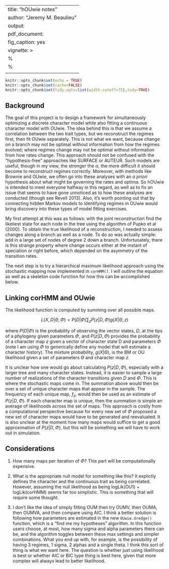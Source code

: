 
---
title: "hOUwie notes"
author: "Jeremy M. Beaulieu"
output:
  pdf_document: 
    fig_caption: yes
vignette: >
   %\VignetteEngine{knitr::rmarkdown}
   %\VignetteIndexEntry{Sketching out corHMM + OUwie model}
   \usepackage[utf8]{inputenc}
---

```r
knitr::opts_chunk$set(echo = TRUE)
knitr::opts_chunk$set(cache=FALSE)
knitr::opts_chunk$set(tidy.opts=list(width.cutoff=75),tidy=TRUE)
```

## Background

The goal of this project is to design a framework for simultaneously optimizing a discrete character model while also fitting a continuous character model with OUwie. The idea behind this is that we assume a correlation between the two trait types, but we reconstruct the regimes first, then fit OUwie separately. This is not what we want, because change on a branch may not be optimal without information from how the regimes evolved; where regimes change may not be optimal without information from how rates change. This approach should not be confused with the "hypothesis-free" approaches like SURFACE or AUTEUR. Such models are useful, though in my view, the stronger the $\alpha$, the more difficult it should become to reconstruct regimes correctly. Moreover, with methods like Brownie and OUwie, we often go into these analyses with an *a priori* hypothesis about what might be governing the rates and optima. So hOUwie is intended to meet everyone halfway in this regard, as well as to fix an issue that seems to have gone unnoticed as to how these analyses are conducted (though see Revell 2013). Also, it's worth pointing out that by connecting hidden Markov models to identifying regimes in OUwie would bring discovery into these types of model fitting exercises.

My first attempt at this was as follows: with the joint reconstruction find the likeliest state for each node in the tree using the algorithm of Pupko et al (2000). To obtain the true likelihood of a reconstruction, I needed to assess changes along a branch as well as a node. To do so was actually simple: add in a large set of nodes of degree 2 down a branch. Unfortunately, there is this strange property where change occurs either at the instant of speciation or right before, which depended on the asymmetry of the transition rates. 

The next step is to try a hierarchical maximum likelihood approach using the stochastic mapping now implemented in `corHMM()`. I will outline the equation as well as a skeleton code function for how this can be accomplished below. 

## Linking corHMM and OUwie

The likelihood function is computed by summing over all possible maps.

$$L(X,D|\Theta,\Phi) = P(D|\Phi)\sum_{z}{P(z|D,\Phi)g(X|\Theta, z)}$$

where $P(D|\Phi)$ is the probability of observing the vector states, *D*, at the tips of a phylogeny given parameters $\Phi$, and $P(z|D,\Phi)$ provides the probability of a character map *z* given a vector of character state D and parameters $\Phi$ (note I am using $\Phi$ to generically define any model that will estimate a character history). The mixture probability, $g(X|\Theta)$, is the BM or OU likelihood given a set of parameters $\Theta$ and character map *z*. 

It is unclear how one would go about calculating $P(z|D,\Phi)$, especially with a larger tree and many character states. Instead, it is easier to sample a large number of realizations of the character transitions given *D* and $\Phi$. This is where the stochastic maps come in. The summation above would then be over a set of unique character maps that appear in the sample. The frequency of each unique map, $f_z$, would then be used as an estimate of $P(z|D,\Phi)$. If each character map is unique, then the summation is simple an average of likelihoods across the set of maps. This approach is costly from a computational perspective because for every new set of $\Phi$ proposed a new set of character maps would have to be generated and reevaluated. It is also unclear at the moment how many maps would suffice to get a good approximation of $P(z|D,\Phi)$, but this will be something we will have to work out in simulation.


## Considerations

1. How many maps per iteration of $\Phi$? This part will be computationally expensive.

2. What is the appropriate null model for something like this? It explictly defines the character and the continuous trait as being correlated. However, assuming the null likelihood as being logLik(OU1) + logLik(corHMM) seems far too simplistic. This is something that will require some thought.

3. I don't like the idea of simply fitting OUM then try OUMV, then OUMA, then OUMVA, and then compare using AIC. I think a better solution is following how parameters are estimated in the new `OUwie.dredge()` function, which is a "find me my hypotheses" algorithm. In this function users choose, at most, how many sigma and alpha parameters there can be, and the algorithm toggles between these max settings and simpler combinations. What you end up with, for example, is the possibility of having 3 regimes, 1 sigma, 2 alphas and a single theta. I think this sort of thing is what we want here. The question is whether just using likelihood is best or whether AIC or BIC type thing is best here, given that more complex will always lead to better likelihood.








